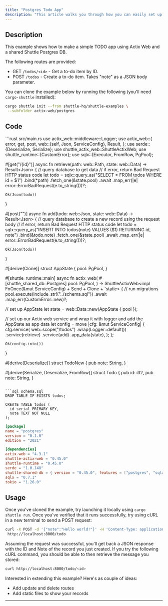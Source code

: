 ```yaml
---
title: "Postgres Todo App"
description: "This article walks you through how you can easily set up a simple to-do app using Actix Web and SQLx with PostgresQL."
---
```


## Description 
This example shows how to make a simple TODO app using Actix Web and a shared Shuttle Postgres DB.

The following routes are provided:
- GET `/todos/<id>` - Get a to-do item by ID.
- POST `/todos` - Create a to-do item. Takes "note" as a JSON body parameter.

You can clone the example below by running the following (you'll need `cargo-shuttle` installed):
```bash
cargo shuttle init --from shuttle-hq/shuttle-examples \
 --subfolder actix-web/postgres
```

## Code

<CodeGroup>
```rust src/main.rs
use actix_web::middleware::Logger;
use actix_web::{
    error, get, post,
    web::{self, Json, ServiceConfig},
    Result,
};
use serde::{Deserialize, Serialize};
use shuttle_actix_web::ShuttleActixWeb;
use shuttle_runtime::{CustomError};
use sqlx::{Executor, FromRow, PgPool};

#[get("/{id}")]
async fn retrieve(path: web::Path<i32>, state: web::Data<AppState>) -> Result<Json<Todo>> {
// query database to get data
// if error, return Bad Request HTTP status code 
    let todo = sqlx::query_as("SELECT * FROM todos WHERE id = $1")
        .bind(*path)
        .fetch_one(&state.pool)
        .await
        .map_err(|e| error::ErrorBadRequest(e.to_string()))?;

    Ok(Json(todo))
}

#[post("")]
async fn add(todo: web::Json<TodoNew>, state: web::Data<AppState>) -> Result<Json<Todo>> {
// query database to create a new record using the request body
// if error, return Bad Request HTTP status code 
    let todo = sqlx::query_as("INSERT INTO todos(note) VALUES ($1) RETURNING id, note")
        .bind(&todo.note)
        .fetch_one(&state.pool)
        .await
        .map_err(|e| error::ErrorBadRequest(e.to_string()))?;

    Ok(Json(todo))
}

#[derive(Clone)]
struct AppState {
    pool: PgPool,
}

#[shuttle_runtime::main]
async fn actix_web(
    #[shuttle_shared_db::Postgres] pool: PgPool,
) -> ShuttleActixWeb<impl FnOnce(&mut ServiceConfig) + Send + Clone + 'static> {
// run migrations
    pool.execute(include_str!("../schema.sql"))
        .await
        .map_err(CustomError::new)?;

// set up AppState
    let state = web::Data::new(AppState { pool });

// set up our Actix web service and wrap it with logger and add the AppState as app data
    let config = move |cfg: &mut ServiceConfig| {
        cfg.service(
            web::scope("/todos")
                .wrap(Logger::default())
                .service(retrieve)
                .service(add)
                .app_data(state),
        );
    };

    Ok(config.into())
}

#[derive(Deserialize)]
struct TodoNew {
    pub note: String,
}

#[derive(Serialize, Deserialize, FromRow)]
struct Todo {
    pub id: i32,
    pub note: String,
}
```

```sql schema.sql
DROP TABLE IF EXISTS todos;

CREATE TABLE todos (
  id serial PRIMARY KEY,
  note TEXT NOT NULL
);
```

```toml Cargo.toml
[package]
name = "postgres"
version = "0.1.0"
edition = "2021"

[dependencies]
actix-web = "4.3.1"
shuttle-actix-web = "0.45.0"
shuttle-runtime = "0.45.0"
serde = "1.0.148"
shuttle-shared-db = { version = "0.45.0", features = ["postgres", "sqlx"] }
sqlx = "0.7.1"
tokio = "1.26.0"
```
</CodeGroup>

## Usage

Once you've cloned the example, try launching it locally using `cargo shuttle run`. Once you've verified that it runs successfully, try using cURL in a new terminal to send a POST request:

```bash
curl -X POST -d '{"note":"Hello world!"}' -H 'Content-Type: application/json' \
 http://localhost:8000/todo
```

Assuming the request was successful, you'll get back a JSON response with the ID and Note of the record you just created. If you try the following cURL command, you should be able to then retrieve the message you stored:

```bash
curl http://localhost:8000/todo/<id>
```

Interested in extending this example? Here's as couple of ideas:
- Add update and delete routes
- Add static files to show your records
---

<Snippet file="other-frameworks.mdx" />

<Snippet file="check-examples.mdx" />

